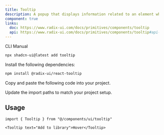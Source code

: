 ```yaml
---
title: Tooltip
description: A popup that displays information related to an element when the element receives keyboard focus or the mouse hovers over it.
component: true
links:
  doc: https://www.radix-ui.com/docs/primitives/components/tooltip
  api: https://www.radix-ui.com/docs/primitives/components/tooltip#api-reference
---
```


<PaddingBox>
  <ComponentPreview name="tooltip-demo" />
</PaddingBox>

<PaddingBox title="Installation">
<Tabs defaultValue="cli">

<TabsList>
  <TabsTrigger value="cli">CLI</TabsTrigger>
  <TabsTrigger value="manual">Manual</TabsTrigger>
</TabsList>
<TabsContent value="cli">

```bash
npx shadcn-ui@latest add tooltip
```

</TabsContent>

<TabsContent value="manual">

<Steps>

<Step>Install the following dependencies:</Step>

```bash
npm install @radix-ui/react-tooltip
```

<Step>Copy and paste the following code into your project.</Step>

<ComponentSource name="tooltip" />

<Step>Update the import paths to match your project setup.</Step>

</Steps>

</TabsContent>

</Tabs>

## Usage

```tsx
import { Tooltip } from "@/components/ui/tooltip"
```

```tsx
<Tooltip text="Add to library">Hover</Tooltip>
```

</PaddingBox>

<PaddingBox title="Defualt">
  <ComponentPreview name="tooltip-demo" />
</PaddingBox>

<PaddingBox title="No delay">
  <ComponentPreview name="tooltip-no-delay" />
</PaddingBox>

<PaddingBox title="Box-align">
  <ComponentPreview name="tooltip-box-align" />
</PaddingBox>

<PaddingBox title="Custom content">
  <ComponentPreview name="tooltip-custom-content" />
</PaddingBox>

<PaddingBox title="Custom type">
  <ComponentPreview name="tooltip-custom-type" />
</PaddingBox>

<PaddingBox title="Components">
  <ComponentPreview name="tooltip-components" />
</PaddingBox>

<PaddingBox title="Others">
  <ComponentPreview name="tooltip-other" />
</PaddingBox>
